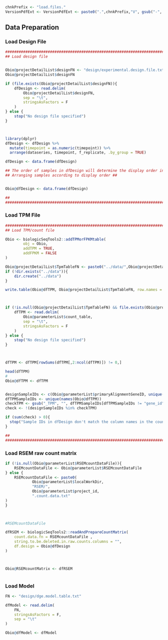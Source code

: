 <!-- Set PArameters Module -->
<!-- Set the chnkPrefix to make all chunks unique in the overall folder -->
```r
chnkPrefix <- "load.files."
VersionPdfExt <- VersionPdfExt <- paste0(".",chnkPrefix,"V", gsub("-", "", Sys.Date()), ".pdf")

```

## Data Preparation
### Load Design File
```r
###############################################################################
## Load design file                                                          ##


Obio@projectDetailList$designFN <- "design/experimental.design.file.txt"
Obio@projectDetailList$designFN

if (file.exists(Obio@projectDetailList$designFN)){
    dfDesign <- read.delim(
        Obio@projectDetailList$designFN, 
        sep = "\t",
        stringsAsFactors = F
    )    
} else {
    stop("No design file specified")
}



library(dplyr)
dfDesign <- dfDesign %>%
  mutate(timepoint = as.numeric(timepoint)) %>%
  arrange(dataseries, timepoint, f_replicate, .by_group = TRUE)  

dfDesign <- data.frame(dfDesign)

## The order of samples in dfDesign will determine the display order in viewers ##
## Arranging samples according to display order ##


Obio@dfDesign <- data.frame(dfDesign)

##                                                                           ##
###############################################################################
```


### Load TPM File
```r

###############################################################################
## Load TPM/count file                                                       ##

Obio <- biologicSeqTools2::addTPMorFPKMtable(
        obj = Obio,
        addTPM = TRUE,
        addFPKM = FALSE
)

Obio@projectDetailList$TpmTableFN <- paste0("../data/",Obio@projectDetailList$project_id, ".TPM.table.txt")
if (!dir.exists("../data")){
    dir.create("../data")
}

write.table(Obio@dfTPM, Obio@projectDetailList$TpmTableFN, row.names = F, sep = "\t")



if (!is.null(Obio@projectDetailList$TpmTableFN) && file.exists(Obio@projectDetailList$TpmTableFN)){
    dfTPM <- read.delim(
        Obio@parameterList$count_table, 
        sep = "\t",
        stringsAsFactors = F
    )    
} else {
    stop("No design file specified")
}



dfTPM <- dfTPM[rowSums(dfTPM[,2:ncol(dfTPM)]) != 0,]

head(dfTPM)
# 
Obio@dfTPM <- dfTPM


designSampleIDs <- c(Obio@parameterList$primaryAlignmentGeneID, unique(Obio@dfDesign$sample.id))
dfTPMSampleIDs <- unique(names(Obio@dfTPM))
checkTPM <- gsub("_TPM", "", dfTPMSampleIDs[dfTPMSampleIDs != "gene_id"])
check <- !(designSampleIDs %in% checkTPM)

if (sum(check) > 0){
  stop("Sample IDs in dfDesign don't match the column names in the count file or TPM file gene identifier column is not correct.")
}

##                                                                           ##
###############################################################################

```


### Load RSEM raw count matrix
```r

if (!is.null(Obio@parameterList$RSEMcountDataFile)){
    RSEMcountDataFile <- Obio@parameterList$RSEMcountDataFile
} else {
    RSEMcountDataFile <- paste0(
            Obio@parameterList$localWorkDir,
            "RSEM/",
            Obio@parameterList$project_id, 
            ".count.data.txt"
)
}

 

#RSEMcountDataFile 

dfRSEM <- biologicSeqTools2::readAndPrepareCountMatrix(
    count.data.fn = RSEMcountDataFile ,
    string.to.be.deleted.in.raw.counts.columns = "",
    df.design = Obio@dfDesign
)



Obio@RSEMcountMatrix <- dfRSEM



```


### Load Model 
```r

FN <- "design/dge.model.table.txt"

dfModel <- read.delim(
    FN, 
    stringsAsFactors = F, 
    sep = "\t"
)

Obio@dfModel <- dfModel



```
